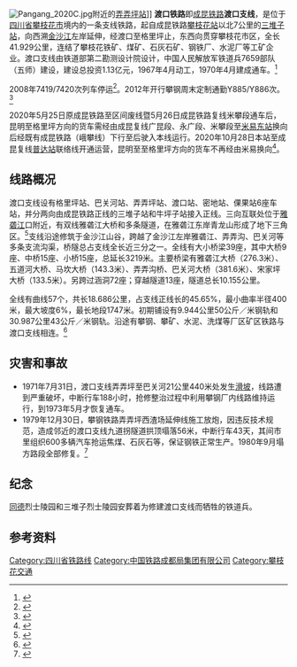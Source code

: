 {{Infobox rail system-route
|name=渡口支线
|image=Dukou Railway over Yalong Jiang.jpg
|caption=渡口支线雅砻江大桥
|system_length=41.929km
|gauge=1435mm（[[标准轨|标准轨]]）
|route_map={{BS-map|inline=true|map=
\\v-WASSER\CONTg~~ ~~ ~~[[成昆铁路|成昆铁路]]正线 往昆明
\\v-WASSER\STR!~GRZq~~[[成都铁路局|成局]]/[[昆明铁路局|昆局]]界
\\v-WASSER\BHF~~0km~~'''[[攀枝花站|攀枝花站]]'''
\\v-WASSER\TUNNEL2~~小鲊石隧道
\d\STR+l\dWBRÜCKEq\STRr~~ ~~[[成昆铁路金沙江大桥|金沙江大桥]]~~403.9m
\TUNNEL2\WSHI1+r~~三堆子隧道
dWASSER\CONTg\STR\WASSER\d~~ ~~ ~~[[成昆铁路|成昆铁路]]正线 往成都
dWASSER\BHFSPLa\STR\WASSER\d~~'''[[牛坪子站|牛坪子站]]'''
dWASSER\tvSTRa\BHFSPLa\WASSER\d~~7km~~'''[[三堆子站|三堆子站]]'''
dWASSER\tvSTR\tvSTRa\WASSER\d~~青松山隧道/青龙山隧道
dWASSER\tvSTRl\tvSTRrg+rf-!~tv-STR\WASSER\d
vWSHI2l-\d\tvSTRe\WASSER\d
vWASSERl-\vWBRÜCKE1\WABZgr~~ ~~雅砻江大桥~~276.3m~~[[雅砻江|雅砻江]]
\vTUNNEL2\WASSER~~倮果隧道
\DSTSPLe\WASSER~~11km~~'''[[倮果站|倮果站]]'''
WASSERq\WBRÜCKE1\WABZgr~~ ~~五道河大桥~~ ~~[[五道河|五道河]]
\TUNNEL1\WASSER~~连续隧道
STRq\vSTR+r-SHI1+r\WASSER~~ ~~ ~~连接矿山铁路
\DSTSPLe\WASSER~~17km~~'''[[密地站|密地站]]'''
WASSERq\WBRÜCKE1\WABZgr~~ ~~马坎大桥~~143.3m~~[[硫磺沟|硫磺沟]]
\TUNNEL1\WASSER~~连续隧道
\DST\WASSER~~23km~~'''[[渡口站|渡口站]]'''
STRq\vSTR+r-SHI1+r\WASSER~~ ~~ ~~连接[[攀钢|攀钢]]铁路
\vDST\WASSER~~26km~~'''[[弄弄坪站|弄弄坪站]]'''
\d\vSTRlo-SHI1r\hKRZWaeq\dSTRq~~ ~~ ~~跨越[[金沙江|金沙江]] 连接攀钢冷轧厂
\TUNNEL1\WASSER~~连续隧道
\SPLa+vDST\WASSER~~36km~~'''[[巴关河站|巴关河站]]'''
WASSERq\vWBRÜCKE1\WABZgr~~ ~~巴关河大桥~~381.6m~~[[巴关河|巴关河]]
STRq\vSTRr-SHI1r\WASSER~~ ~~ ~~连接洗煤厂和水泥厂
\DST\WASSER~~42km~~'''[[格里坪站|格里坪站]]'''
\ENDEe\WASSER~~ ~~ ~~铁路尽头
}}
}}
[[File:Pangang_2020C.jpg|thumb]]附近的[[弄弄坪站|弄弄坪站]]]]
'''渡口铁路'''即[[成昆铁路|成昆铁路]]'''渡口支线'''，是位于[[四川省|四川省]][[攀枝花市|攀枝花市]]境内的一条支线铁路，起自成昆铁路[[攀枝花站|攀枝花站]]以北7公里的[[三堆子站|三堆子站]]，向西溯[[金沙江|金沙江]]左岸延伸，经渡口至格里坪止，东西向贯穿攀枝花市区，全长41.929公里，连结了攀枝花铁矿、煤矿、石灰石矿、钢铁厂、水泥厂等工矿企业。渡口支线由铁道部第二勘测设计院设计，中国人民解放军铁道兵7659部队（五师）建设，建设总投资1.13亿元，1967年4月动工，1970年4月建成通车。<ref>{{cite web | title = 攀枝花市志 第八篇交通 第二章铁路 | publisher = www.panzhihua.gov.cn | date = 1994年7月 | url = http://www.panzhihua.gov.cn/zjpzh/pzhsz/dbpjt/892.shtml | 5 =  | deadurl = yes | archiveurl = https://web.archive.org/web/20160305065417/http://www.panzhihua.gov.cn/zjpzh/pzhsz/dbpjt/892.shtml | archivedate = 2016年3月5日 | df =  | access-date = 2013年5月29日 }}</ref>

2008年7419/7420次列车停运<ref>{{cite book|author=《攀枝花年鉴》编委会|title=攀枝花年鉴2008年|url=http://www.panzhihua.gov.cn/zjpzh/pzhnj/2008nj/505025.shtml#kv|publisher=方志出版社|via=攀枝花市人民政府|year=2008|isbn=978-7-80238-350-0}}</ref>。2012年开行攀钢周末定制通勤Y885/Y886次。<ref>{{Cite news|url=http://finance.china.com.cn/roll/20121022/1083497.shtml|title=攀钢职工坐上“周末列车”|date=2012-10-22|accessdate=2020-10-12|archive-date=2020-10-13|archive-url=https://web.archive.org/web/20201013035429/http://finance.china.com.cn/roll/20121022/1083497.shtml|dead-url=no}}</ref>

2020年5月25日原成昆铁路{{站|花棚子}}至{{站|黄瓜园}}区间废线暨5月26日成昆铁路复线米攀段通车后，昆明至格里坪方向的货车需经由成昆复线广昆段、永广段、米攀段至[[米易东站|米易东站]]换向后经既有成昆铁路（峨攀线）下行至{{站|牛坪子}}后驶入本线运行。2020年10月28日本站至成昆复线[[普达站|普达站]]联络线开通运营，昆明至至格里坪方向的货车不再经由米易换向<ref>{{cite news|title=峨攀线普达至攀枝花段开通运营|url=http://www.scdongqu.gov.cn/zwgk/zxzwxx/gsgg/sm/1717440.shtml|publisher=攀枝花市东区人民政府|work=Hello攀枝花|date=2020-10-30|accessdate=2020-11-02|archive-date=2021-03-23|archive-url=https://web.archive.org/web/20210323070949/http://www.scdongqu.gov.cn/zwgk/zxzwxx/gsgg/sm/1717440.shtml|dead-url=no}}</ref>。

==线路概况==
渡口支线设有格里坪站、巴关河站、弄弄坪站、渡口站、密地站、倮果站6座车站，并分两向由成昆铁路正线的三堆子站和牛坪子站接入正线。三向互联处位于[[雅砻江|雅砻江]]口附近，有双线雅砻江大桥和多条隧道，在雅砻江东岸青龙山形成了地下三角区。<ref>{{cite book|author=马千里、王开济著|title=《中国铁路建筑编年简史（1881-1981）》|location=北京|publisher=中国铁道出版社|year=1983}}</ref>支线沿途修筑于金沙江山谷，跨越了金沙江左岸雅砻江、弄弄沟、巴关河等多条支流沟渠，桥隧总占支线全长近三分之一。全线有大小桥梁39座，其中大桥9座、中桥15座、小桥15座，总延长3219米。主要桥梁有雅砻江大桥（276.3米）、五道河大桥、马坎大桥（143.3米）、弄弄沟桥、巴关河大桥（381.6米）、宋家坪大桥（133.5米）。另跨过涵洞72座；穿越隧道13座，隧道总长10.155公里。

全线有曲线57个，共长18.686公里，占支线正线长的45.65%，最小曲率半径400米，最大坡度6%，最长地段1747米。初期铺设有9.944公里50公斤／米钢轨和30.987公里43公斤／米钢轨。沿途有攀钢、攀矿、水泥、洗煤等厂区矿区铁路与渡口支线相连。<ref>{{cite web | title = 攀枝花市志 第八篇交通 第三章桥梁和渡口 | publisher = www.panzhihua.gov.cn | date = 1994年7月 | url = http://www.panzhihua.gov.cn/zjpzh/pzhsz/dbpjt/891.shtml | 5 =  | deadurl = yes | archiveurl = https://web.archive.org/web/20140202114424/http://www.panzhihua.gov.cn/zjpzh/pzhsz/dbpjt/891.shtml | archivedate = 2014-02-02 | access-date = 2013-04-17 }}</ref>

==灾害和事故==

* 1971年7月31日，渡口支线弄弄坪至巴关河21公里440米处发生[[滑坡|滑坡]]，线路遭到严重破坏，中断行车188小时，抢修整治过程中利用攀钢厂内线路维持运行，到1973年5月才恢复通车。
* 1979年12月30日，攀钢铁路弄弄坪西渣场延伸线施工放炮，因违反技术规范，造成邻近的渡口支线九道拐隧道拱顶塌落56米，中断行车43天，其间市里组织600多辆汽车抢运焦煤、石灰石等，保证钢铁正常生产。1980年9月塌方路段全部修复。<ref>{{cite web | title = 攀枝花市志 大事记 1979年 | publisher = www.panzhihua.gov.cn | date = 1994年7月 | url = http://www.panzhihua.gov.cn/zjpzh/pzhsz/dsj/1010.shtml | 5 =  | deadurl = yes | archiveurl = https://web.archive.org/web/20141209154936/http://www.panzhihua.gov.cn/zjpzh/pzhsz/dsj/1010.shtml | archivedate = 2014年12月9日 | df =  | access-date = 2013年7月29日 }}</ref>

==纪念==
[[同德镇|同德]]烈士陵园和三堆子烈士陵园安葬着为修建渡口支线而牺牲的铁道兵。

==参考资料==
{{Reflist}}

{{渡口铁路}}
{{中国铁路}}

[[Category:四川省铁路线|Category:四川省铁路线]]
[[Category:中国铁路成都局集团有限公司|Category:中国铁路成都局集团有限公司]]
[[Category:攀枝花交通|Category:攀枝花交通]]